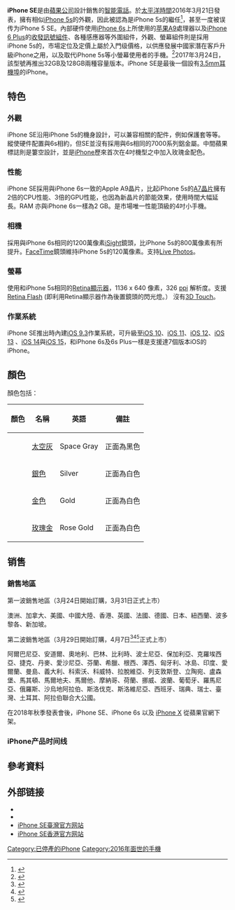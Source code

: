 {{noteTA
|G1=IT
|G2=AP
|1=zh-hans:史蒂夫·乔布斯;zh-hk:史提夫·喬布斯;zh-tw:史提夫·賈伯斯;
|2= zh-cn:移动设备;zh-tw:行動裝置
|3=zh-hans:通过; zh-hant:透過
|4=zh-cn:操作系统;zh-tw:作業系统
|5=zh-hans:英寸; zh-tw:英吋; zh-hk:英吋
|6=zh-hant:啟動;zh-hans:启动
|7=zh-tw:盎司;zh-hk:安士;zh-cn:盎司
|8=zh-cn:摄像头;zh-hk:鏡頭;zh-tw:相機
|9=zh-tw:太空灰;zh-cn:深空灰;
}}
{{Redirect|iPhone 5 SE|2013年9月推出的智慧型手機|iPhone 5s|2020年发布的iPhone SE第二代产品|iPhone SE (第二代)}}
{{lowercase title}}
{{Infobox mobile phone
| name = iPhone SE（第一代）
| codename =
| image =[[File:IPhone_SE_in_silver.png|150px]]
| logo = iPhone SE logo.svg
| alt =
| caption = iPhone SE 銀色
| brand = [[苹果公司|苹果公司]]
| slogan = {{flag|TWN}}：一小部，邁進一大步。<br/>{{HK}}：（汉）一小部，邁進一大步。（英）A big step for small.<br/>{{flag|CHN}}：一小部的一大步。<br/> {{flag|USA}}：A big step for small.<br />{{flag|JPN}}：小さなボディの大きな一歩。<br/>{{flag|RUS}}：Малая форма в своей лучшей форме.<br/>{{flag|France}}: Petite révolution.<br/>{{flag|Germany}}：Ein großer Schritt für Klein.<br/>{{flag|Italy}}：Un piccolo passo da gigante.<br/>{{flag|UK}}: A big step for small.<br/>
| serieslabel =
| series = Special Edition 故不被列入任何系列及後續機型。
| networks = [[GSM|GSM]]、[[CDMA|CDMA]]、[[3G|3G]]、[[EVDO|EVDO]]、[[HSPA+|HSPA+]]、[[LTE|LTE]]、[[LTE_Advanced|LTE Advanced]]
| released = 首發地區：2016年3月31日
| predecessor = [[IPhone_5S|IPhone 5S]]<br/>[[iPhone_6|iPhone 6]]
| related = [[iPhone_6s|iPhone 6s]]
| successor = [[iPhone_SE_(第二代)|iPhone SE (第二代)]]
| type = [[智能手机|智能手机]]
| form = [[手机规格|平板式]]
| size = {{convert|123.8|mm|in}} '''H'''<br />{{convert|58.6|mm|in}} '''W'''<br />{{convert|7.6|mm|in}} '''D'''
| weight ={{convert|113|g|oz}}
| os = [[iOS_9|iOS 9.3]]可更新到[[iOS_15|iOS 15]]
| soc = [[Apple_A9|Apple A9]]
| cpu = 64位元Apple A9處理器（1.8 GHz 2核心）<br />內嵌M9動作感應協同處理器
| gpu = [[PowerVR#Series_7XT|PowerVR GT7600]] (六核)
| memory = 2 GB LPDDR4
| storage = '''初期:''' 16 and 64 GB<br />'''後期:''' 32 and 128 GB
| battery =1624 [[mAh|mAh]] [[锂离子聚合物电池|Li-Po]]
| display = 4.0英吋 (100mm) [[Retina_Display|Retina Display]]，[[LED背光液晶顯示電視|LED-backlit]] [[IPS_LCD|IPS LCD]]，分辨率1136 × 640  (326 [[ppi|ppi]])
| rear_camera = 1200萬[[像素|像素]]、[[闪光灯|双色LED闪光灯]]、[[自动对焦|自动对焦]]、f/2.2 [[焦比|光圈]]、[[红外截止滤波片|红外截止滤波片]]、[[连拍|连拍模式]]、[[4K分辨率|4K]]高清录像（每秒30[[帧率|fps]]）、[[慢动作|慢动作视频]]（[[1080p|1080p]] 120 fps或[[720p|720p]] 240 fps）、[[缩时摄影|缩时摄影]]、[[全景图|全景图]]、[[臉部辨識系統|脸部识别]]
| front_camera = 120萬像素、曝光控制、f/2.4 [[焦比|光圈]]、{{le|面部检测|Face detection|人脸侦测}}、自动[[高动态范围成像|HDR]]、Retina闪光灯
| sound = 3.5 mm [[TRS端子|立体声音频插孔]]
| connectivity =[[Lightning接頭|Lightning接頭]]、[[TRS端子|立体声音频插孔]]
| hac =
| website = [https://www.apple.com/tw/iphone-SE/ iPhone SE臺灣官方网站]{{zh-tw}}<br />[https://www.apple.com/cn/iphone-SE/ iPhone SE中國官方网站]{{zh-cn}}<br />[https://www.apple.com/hk/iphone-SE/ iPhone SE香港官方网站]{{zh-hk}}
}}
{{Iphone系列}}
'''iPhone SE'''是由[[蘋果公司|蘋果公司]]設計銷售的[[智能電話|智能電話]]。於[[太平洋時間|太平洋時間]]2016年3月21日發表，擁有相似[[iPhone_5s|iPhone 5s]]的外觀，因此被認為是iPhone 5s的繼任<ref>{{cite web|title=你真的有看懂iPhone SE嗎？或許蘋果根本不是要賣給你！｜iPhone News愛瘋了|url=http://www.iphonenews.cc/2016/03/taiwan-iphone-se-price.html|website=iphonenews.cc|accessdate=2016-03-25|archive-date=2016-03-24|archive-url=https://web.archive.org/web/20160324235700/http://www.iphonenews.cc/2016/03/taiwan-iphone-se-price.html|dead-url=no}}</ref>，甚至一度被误传为iPhone 5 SE。內部硬件使用[[iPhone_6s|iPhone 6s]]上所使用的[[苹果A9|苹果A9]]處理器以及[[iPhone_6_Plus|iPhone 6 Plus]]的[[收發訊號組件|收發訊號組件]]、各種感應器等外圍組件，外觀、螢幕組件則是採用iPhone 5s的，市場定位及定價上屬於入門级價格，以供應發展中國家潛在客戶升級iPhone之用，以及取代iPhone 5s等小螢幕使用者的手機。<ref>{{cite web|author1=alexallen|title=清库存的一大步？iPhone SE拆解確認為iPhone 5s、6、6s拼凑而成|url=http://www.expreview.com/46404.html|website=expreview.com|accessdate=2016-04-19|deadurl=yes|archiveurl=https://web.archive.org/web/20160404172058/http://www.expreview.com/46404.html|archivedate=2016-04-04}}</ref>2017年3月24日，該型號再推出32GB及128GB兩種容量版本。iPhone SE是最後一個設有[[3.5mm耳机插孔|3.5mm耳機埠]]的iPhone。

== 特色 ==
=== 外觀 ===
iPhone SE沿用iPhone 5s的機身設計，可以兼容相關的配件，例如保護套等等。縱使硬件配置與6s相約，但SE並沒有採用與6s相同的7000系列鋁金屬。中間蘋果標誌則是簍空設計，並是[[iPhone|iPhone]]歷來首次在4吋機型之中加入玫瑰金配色。

=== 性能 ===
iPhone SE採用與iPhone 6s一致的Apple A9晶片，比起iPhone 5s的[[Apple_A7|A7晶片]]擁有2倍的CPU性能、3倍的GPU性能，也因為新晶片的節能效果，使用時間大幅延長。RAM 亦與iPhone 6s一樣為2 GB。是市場唯一性能頂級的4吋小手機。

===相機===
採用與iPhone 6s相同的1200萬像素[[iSight|iSight]]鏡頭，比iPhone 5s的800萬像素有所提升。[[FaceTime|FaceTime]]鏡頭維持iPhone 5s的120萬像素。支持[[Live_Photos|Live Photos]]。

===螢幕===

使用和iPhone 5s相同的[[Retina顯示器|Retina顯示器]]，1136 x 640 像素，326 [[ppi|ppi]] 解析度。支援[[Retina_Flash|Retina Flash]] (即利用Retina顯示器作為後置鏡頭的閃光燈。）
沒有[[3D_Touch|3D Touch]]。

===作業系統===
iPhone SE推出時內建[[iOS_9|iOS 9.3]]作業系統，可升級至[[iOS_10|iOS 10]]、[[iOS_11|iOS 11]]、[[iOS_12|iOS 12]]、[[iOS_13|iOS 13]] 、[[iOS_14|iOS 14]]與[[iOS_15|iOS 15]]，和iPhone 6s及6s Plus一樣是支援達7個版本iOS的iPhone。

==顏色==
顏色包括：
{| class="wikitable sortable"
|-
!顏色!!名稱!!英語!!備註
|-
| bgcolor="#abaeb1" | ||[[灰色|太空灰]]||Space Gray||正面為黑色
|-
| bgcolor="#dddfde" | ||[[銀色|銀色]]||Silver||正面為白色
|-
| bgcolor="#e3d0ba" | ||[[金色|金色]]||Gold||正面為白色
|-
| bgcolor="#edccbd" | ||[[玫瑰金|玫瑰金]]||Rose Gold||正面為白色
|}

==销售==
===銷售地區===
;第一波銷售地區（3月24日開始訂購，3月31日正式上市）
澳洲、加拿大、美國、中國大陸、香港、英國、法國、德國、日本、紐西蘭、波多黎各、新加坡。

;第二波銷售地區（3月29日開始訂購，4月7日<ref>{{cite web|title=4月7日開賣！Apple iPhone SE台灣預購起跑！|url=http://3c.ltn.com.tw/news/23626|website=http://3c.ltn.com.tw/|accessdate=2016-03-25|archive-date=2016-03-26|archive-url=https://web.archive.org/web/20160326194533/http://3c.ltn.com.tw/news/23626|dead-url=no}}</ref><ref>{{cite web|title=iPhone SE訂4月7日在台上市|url=http://www.chinatimes.com/newspapers/20160324000125-260204|website=http://www.chinatimes.com/|accessdate=2016-03-25|archive-date=2016-03-25|archive-url=https://web.archive.org/web/20160325170711/http://www.chinatimes.com/newspapers/20160324000125-260204|dead-url=no}}</ref><ref>{{cite web|title=果粉注意，iPhone SE 4/7登台開賣|url=http://technews.tw/2016/03/25/iphone-se-selling-taiwan-in-april/|website=http://technews.tw/|accessdate=2016-03-25|archive-date=2016-03-26|archive-url=https://web.archive.org/web/20160326220903/http://technews.tw/2016/03/25/iphone-se-selling-taiwan-in-april/|dead-url=no}}</ref>正式上市）
阿爾巴尼亞、安道爾、奧地利、巴林、比利時、波士尼亞、保加利亞、克羅埃西亞、捷克、丹麥、愛沙尼亞、芬蘭、希臘、根西、澤西、匈牙利、冰島、印度、愛爾蘭、曼島、義大利、科索沃、科威特、拉脫維亞、列支敦斯登、立陶宛、盧森堡、馬其頓、馬爾地夫、馬爾他、摩納哥、荷蘭、挪威、波蘭、葡萄牙、羅馬尼亞、俄羅斯、沙烏地阿拉伯、斯洛伐克、斯洛維尼亞、西班牙、瑞典、瑞士、臺灣、土耳其、阿拉伯聯合大公國。

在2018年秋季發表會後，iPhone SE、iPhone 6s 以及 [[iPhone_X|iPhone X]] 從蘋果官網下架。

=== iPhone产品时间线 ===
{{Timeline of iPhone models}}

==參考資料==
{{reflist|2}}

==外部链接==
*{{官网|https://www.apple.com/iphone-se/}}
*{{官网|https://www.apple.com/cn/iphone-SE/|iPhone SE中國官方网站}}{{zh-cn}}
*[https://www.apple.com/tw/iphone-SE/ iPhone SE臺灣官方网站]{{Wayback|url=https://www.apple.com/tw/iphone-SE/ |date=20160324103554 }}{{zh-tw}}
*[https://www.apple.com/hk/iphone-SE/ iPhone SE香港官方网站]{{Wayback|url=https://www.apple.com/hk/iphone-SE/ |date=20160324100319 }}{{zh-hk}}

{{S-start}}
{{Succession box
|title= [[iPhone_6s|iPhone 6s]] <br /> [[iPhone_6s_Plus|iPhone 6s Plus]] <br /> [[IPhone_SE|IPhone SE]]
|years= 第九代
|before=[[iPhone_6|iPhone 6]] <br /> [[iPhone_6_Plus|iPhone 6 Plus]]
|after= [[iPhone_7|iPhone 7]] <br /> [[iPhone_7_Plus|iPhone 7 Plus]] <br /> [[iPhone_SE_(第二代)|iPhone SE (第二代)]]
}}
{{S-end}}

{{Apple hardware since 1998}}
{{IOS}}

[[Category:已停產的iPhone|Category:已停產的iPhone]]
[[Category:2016年面世的手機|Category:2016年面世的手機]]